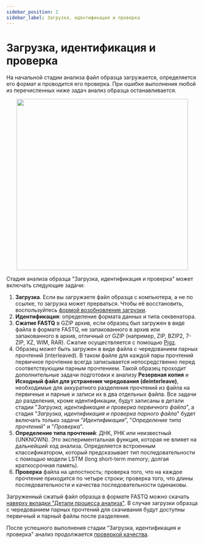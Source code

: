```yaml
---
sidebar_position: 2
sidebar_label: Загрузка, идентификация и проверка
---
```


# Загрузка, идентификация и проверка

На начальной стадии анализа файл образца загружается, определяется его формат
и проводится его проверка. При ошибке выполнения любой из перечисленных ниже задач анализ образца останавливается.

<p align="center">
<img src={require('/img/rus/upload_workflow.png').default} width="450"/>
</p>

Стадия анализа образца "Загрузка, идентификация и проверка" может включать следующие задачи:
1. **Загрузка**. Если вы загружаете файл образца с компьютера, а не по ссылке, то загрузка
может прерваться. Чтобы её восстановить,
воспользуйтесь [формой возобновления загрузки](/uploading-samples/restore_upload).
2. **Идентификация**: определение формата данных и типа секвенатора.
3. **Сжатие FASTQ** в GZIP архив, если образец был загружен в виде файла в формате FASTQ, не запакованного
в архив или запакованного в архив, отличный от GZIP (например, ZIP, BZIP2, 7-ZIP, XZ, WIM, RAR).
Сжатие осуществляется с помощью [Pigz](https://zlib.net/pigz/).
4. Образец может быть загружен в виде файла с чередованием парных прочтений (interleaved).
В таком файле для каждой пары прочтений первичное прочтение всегда записывается непосредственно
перед соответствующим парным прочтением. Такой образец проходит дополнительные задачи подготовки к анализу
**Резервная копия** и **Исходный файл для устранения чередования (deinterleave)**, необходимые
для аккуратного разделения прочтений из файла на первичные и парные и записи их
в два отдельных файла. Все задачи до разделения, кроме идентификации, будут записаны в детали стадии
"*Загрузка, идентификация и проверка первичного файла*", а
стадия "*Загрузка, идентификация и проверка парного файла*" будет включать
только задачи "*Идентификация*", "*Определение типа прочтений*" и "*Проверка*".
5. **Определение типа прочтений**: ДНК, РНК или неизвестный (UNKNOWN). Это экспериментальная функция, которая
не влияет на дальнейший ход анализа. Определяется встроенным классификатором, который предсказывает тип
последовательности с помощью модели LSTM (long short-term memory; долгая краткосрочная память).
7. **Проверка** файла на целостность; проверка того, что на каждое прочтение приходится по четыре строки;
проверка того, что длины последовательности и качества последовательности одинаковы.

Загруженный сжатый файл образца в формате FASTQ можно
скачать [наверху вкладки "Детали процесса анализа"](/workflow-details/workflow-details#sample-files).
В случае загрузки образца с чередованием парных прочтений для скачивания будут доступны
первичный и парный файлы после разделения.

После успешного выполнения стадии "Загрузка, идентификация и проверка" анализ
продолжается [проверкой качества](/workflow-details/check-quality-and-cleanup).
